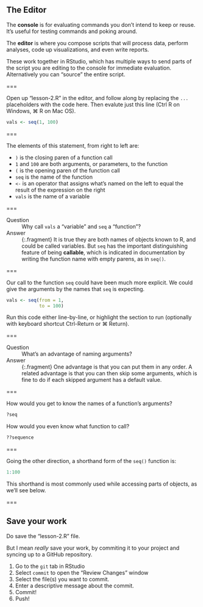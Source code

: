 ## The Editor

The **console** is for evaluating commands you don't intend to keep or reuse. It's useful for testing commands and poking around.

The **editor** is where you compose scripts that will process data, perform analyses, code up visualizations, and even write reports.

These work together in RStudio, which has multiple ways to send parts of the script you are editing to the console for immediate evaluation. Alternatively you can "source" the entire script.

===

Open up "lesson-2.R" in the editor, and follow along by replacing the `...` placeholders with the code here. Then evalute just this line (Ctrl R on Windows, ⌘ R on Mac OS).

```r
vals <- seq(1, 100)
```

===

The elements of this statement, from right to left are:

- `)` is the closing paren of a function call
- `1` and `100` are both arguments, or parameters, to the function
- `(` is the opening paren of the function call
- `seq` is the name of the function
- ` <- ` is an operator that assigns what's named on the left to equal the result of the expression on the right
- `vals` is the name of a variable

===

Question
: Why call `vals` a "variable" and `seq` a "function"?

Answer
: {:.fragment} It is true they are both names of objects known to R, and could be called variables. But `seq` has the important distinguishing feature of being **callable**, which is indicated in documentation by writing the function name with empty parens, as in `seq()`.

===

Our call to the function `seq` could have been much more explicit. We could give the arguments by the names that `seq` is expecting.

```r
vals <- seq(from = 1,
            to = 100)
```

Run this code either line-by-line, or highlight the section to run (optionally with keyboard shortcut Ctrl-Return or ⌘ Return).

===

Question
: What's an advantage of naming arguments?

Answer
: {:.fragment} One advantage is that you can put them in any order. A related advantage is that you can then skip some arguments, which is fine to do if each skipped argument has a default value.

===

How would you get to know the names of a function's arguments?

```r
?seq
```

How would you even know what function to call?

```r
??sequence
```

===

Going the other direction, a shorthand form of the `seq()` function is:

```r
1:100
```

This shorthand is most commonly used while accessing parts of objects, as we'll see below.

===

## Save your work

Do save the "lesson-2.R" file.

But I mean *really* save your work, by commiting it to your project and syncing up to a GitHub repository.

1. Go to the `git` tab in RStudio
1. Select `commit` to open the "Review Changes" window
1. Select the file(s) you want to commit.
1. Enter a descriptive message about the commit.
1. Commit!
1. Push!

